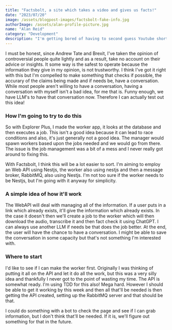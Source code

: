 ---
title: "Factsbolt, a site which takes a video and gives us facts!"
date: "2023/07/20"
image: /assets/blogpost-images/factsbolt-fake-info.jpg
authorImage: /assets/alan-profile-picture.jpg
name: "Alan Reid"
category: "Development"
description: "I'm getting bored of having to second guess Youtube shorts/videos. Let's make something for this!"
---

I must be honest, since Andrew Tate and Brexit, I've taken the opinion of controversial people quite lightly and as a result, take no account on their advice or insights. It some way is the safest to operate because the information they give in my opinion, is not trustworthy. I think I've got it right with this but I'm compelled to make something that checks if possible, the accurary of the claims being made and if needs be, have a conversation. While most people aren't willing to have a conversation, having a conversation with myself isn't a bad idea, for me that is. Funny enough, we have LLM's to have that conversation now. Therefore I can actually test out this idea!

### How I'm going to try to do this

So with Explorer Plus, I made the worker app, it looks at the database and then executes a job. This isn't a good idea because it can lead to race conditions and also, it's just generally not a good idea. The manager would spawn workers based upon the jobs needed and we would go from there. The issue is the job management was a bit of a mess and I never really got around to fixing this. 

With Factsbolt, I think this will be a lot easier to sort. I'm aiming to employ an Web API using Nestjs, the worker also using nestjs and then a message broker, RabbitMQ, also using Nestjs. I'm not too sure if the worker needs to be Nestjs, but I'm going with it anyway for simplicity. 

### A simple idea of how it'll work

The WebAPI will deal with managing all of the information. If a user puts in a link which already exists, it'll give the information which already exists. In the case it doesn't then we'll create a job to the worker which will then download the audio, transcribe it and then fact check it using ChatGPT. I can always use another LLM if needs be that does the job better. At the end, the user will have the chance to have a conversation. I might be able to save the conversation in some capacity but that's not something I'm interested with.

### Where to start

I'd like to see if I can make the worker first. Originally I was thinking of putting it all on the API and let it do all the work, but this was a very silly idea and thankfully I never got to the point of wasting my time. The API is somewhat ready. I'm using TDD for this also! Mega hard. However I should be able to get it working by this week and then all that'll be needed is then getting the API created, setting up the RabbitMQ server and that should be that.

I could do something with a bot to check the page and see if I can grab information, but I don't think that'll be needed. If it is, we'll figure out something for that in the future.